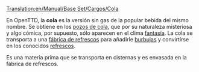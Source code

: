 [[Translation:en/Manual/Base Set/Cargos/Cola]]

{{es/Manual/Base Set/Cargos/Carga| carga  = Cola
| imagen = en/Manual/Base Set/ColaWells.png
| producida =[[es/Manual/Base Set/Industries/Pozos de cola|Pozos de cola]]
| aceptada  =[[es/Manual/Base Set/Industries/Fábrica de refrescos|Fábrica de refrescos]]
}}

En OpenTTD, la '''cola''' es la versión sin gas de la popular bebida del mismo nombre. Se obtiene en los [[es/Manual/Base Set/Industries/Pozos de cola|pozos de cola]], que por su naturaleza misteriosa y algo cómica, por supuesto, sólo aparecen en el clima [[es/Manual/Clima|fantasía]]. La cola se transporta a una [[es/Manual/Base Set/Industries/Fábrica de refrescos|fábrica de refrescos]] para añadirle [[es/Manual/Base Set/Cargos/Burbujas|burbujas]] y convirtirse en los conocidos [[es/Manual/Base Set/Cargos/Refrescos|refrescos]].

Es una materia prima que se transporta en cisternas y es envasada en la fábrica de refrescos.